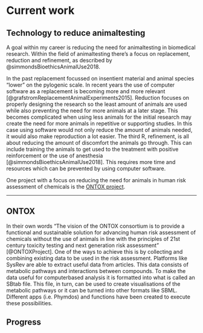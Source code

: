 # Current work {#current}

## Technology to reduce animaltesting

A goal within my career is reducing the need for animaltesting in biomedical research. Within the field of animaltesting there's a focus on replacement, reduction and refinement, as described by @simmondsBioethicsAnimalUse2018.

In the past replacement focussed on insentient material and animal species "lower" on the pylogenic scale. In recent years the use of computer software as a replacement is becoming more and more relevant [@grafstromReplacementAnimalExperiments2015]. Reduction focuses on properly designing the research so the least amount of animals are used while also preventing the need for more animals at a later stage. This becomes complicated when using less animals for the initial research may create the need for more animals in repetitive or supporting studies. In this case using software would not only reduce the amount of animals needed, it would also make reproduction a lot easier. The third R, refinement, is all about reducing the amount of discomfort the animals go through. This can include training the animals to get used to the treatment with positive reinforcement or the use of anesthesia [@simmondsBioethicsAnimalUse2018]. This requires more time and resources which can be prevented by using computer software.

One project with a focus on reducing the need for animals in human risk assessment of chemicals is the [ONTOX project](https://ontox-project.eu/).

----

## ONTOX

In their own words "The vision of the ONTOX consortium is to provide a functional and sustainable solution for advancing human risk assessment of chemicals without the use of animals in line with the principles of 21st century toxicity testing and next generation risk assessment" [@ONTOXProject]. One of the ways to achieve this is by collecting and combining existing data to be used in the risk assessment. Platforms like SysRev are able to extract useful data from articles. This data consists of metabolic pathways and interactions between compounds. To make the data useful for computerbased analysis it is formatted into what is called an SBtab file. This file, in turn, can be used to create visualisations of the metabolic pathways or it can be turned into other formats like SBML. Different apps (i.e. Phymdos) and functions have been created to execute these possibilities.

## Progress